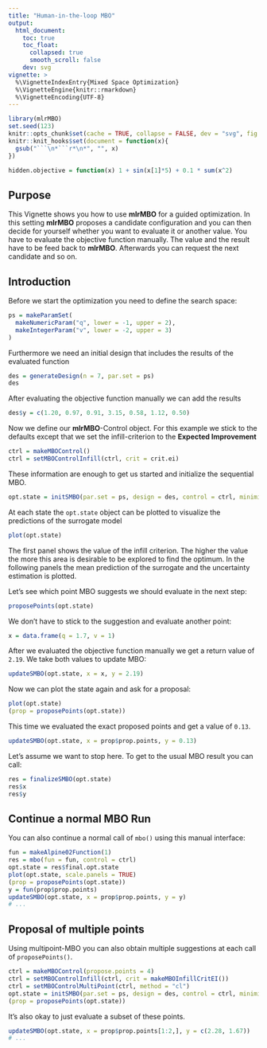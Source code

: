 ```yaml
---
title: "Human-in-the-loop MBO"
output:
  html_document:
    toc: true
    toc_float:
      collapsed: true
      smooth_scroll: false
    dev: svg
vignette: >
  %\VignetteIndexEntry{Mixed Space Optimization}
  %\VignetteEngine{knitr::rmarkdown}
  %\VignetteEncoding{UTF-8}
---
```


```r
library(mlrMBO)
set.seed(123)
knitr::opts_chunk$set(cache = TRUE, collapse = FALSE, dev = "svg", fig.height = 3.5)
knitr::knit_hooks$set(document = function(x){
  gsub("```\n*```r*\n*", "", x)
})

hidden.objective = function(x) 1 + sin(x[1]*5) + 0.1 * sum(x^2)
```

## Purpose

This Vignette shows you how to use **mlrMBO** for a guided optimization.
In this setting **mlrMBO** proposes a candidate configuration and you can then decide for yourself whether you want to evaluate it or another value.
You have to evaluate the objective function manually.
The value and the result have to be feed back to **mlrMBO**.
Afterwards you can request the next candidate and so on.

## Introduction

Before we start the optimization you need to define the search space:

```r
ps = makeParamSet(
  makeNumericParam("q", lower = -1, upper = 2),
  makeIntegerParam("v", lower = -2, upper = 3)
)
```

Furthermore we need an initial design that includes the results of the evaluated function

```r
des = generateDesign(n = 7, par.set = ps)
des
```

After evaluating the objective function manually we can add the results

```r
des$y = c(1.20, 0.97, 0.91, 3.15, 0.58, 1.12, 0.50)
```

Now we define our **mlrMBO**-Control object.
For this example we stick to the defaults except that we set the infill-criterion to the **Expected Improvement**

```r
ctrl = makeMBOControl()
ctrl = setMBOControlInfill(ctrl, crit = crit.ei)
```

These information are enough to get us started and initialize the sequential MBO.

```r
opt.state = initSMBO(par.set = ps, design = des, control = ctrl, minimize = TRUE, noisy = FALSE)
```

At each state the `opt.state` object can be plotted to visualize the predictions of the surrogate model

```r
plot(opt.state)
```

The first panel shows the value of the infill criterion.
The higher the value the more this area is desirable to be explored to find the optimum.
In the following panels the mean prediction of the surrogate and the uncertainty estimation is plotted.

Let's see which point MBO suggests we should evaluate in the next step:

```r
proposePoints(opt.state)
```

We don't have to stick to the suggestion and evaluate another point:
```r
x = data.frame(q = 1.7, v = 1)
```

After we evaluated the objective function manually we get a return value of `2.19`.
We take both values to update MBO:

```r
updateSMBO(opt.state, x = x, y = 2.19)
```

Now we can plot the state again and ask for a proposal:

```r
plot(opt.state)
(prop = proposePoints(opt.state))
```

This time we evaluated the exact proposed points and get a value of `0.13`.

```r
updateSMBO(opt.state, x = prop$prop.points, y = 0.13)
```

Let's assume we want to stop here.
To get to the usual MBO result you can call:

```r
res = finalizeSMBO(opt.state)
res$x
res$y
```

## Continue a normal MBO Run

You can also continue a normal call of `mbo()` using this manual interface:

```r
fun = makeAlpine02Function(1)
res = mbo(fun = fun, control = ctrl)
opt.state = res$final.opt.state
plot(opt.state, scale.panels = TRUE)
(prop = proposePoints(opt.state))
y = fun(prop$prop.points)
updateSMBO(opt.state, x = prop$prop.points, y = y)
# ...
```

## Proposal of multiple points

Using multipoint-MBO you can also obtain multiple suggestions at each call of `proposePoints()`.

```r
ctrl = makeMBOControl(propose.points = 4)
ctrl = setMBOControlInfill(ctrl, crit = makeMBOInfillCritEI())
ctrl = setMBOControlMultiPoint(ctrl, method = "cl")
opt.state = initSMBO(par.set = ps, design = des, control = ctrl, minimize = TRUE, noisy = FALSE)
(prop = proposePoints(opt.state))
```

It's also okay to just evaluate a subset of these points.

```r
updateSMBO(opt.state, x = prop$prop.points[1:2,], y = c(2.28, 1.67))
# ...
```

